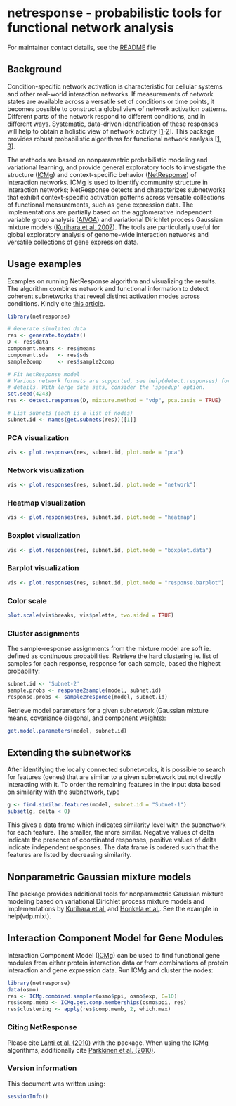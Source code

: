 # netresponse - probabilistic tools for functional network analysis

For maintainer contact details, see the [README](../README.md) file

## Background 

Condition-specific network activation is characteristic for cellular
systems and other real-world interaction networks. If measurements of
network states are available across a versatile set of conditions or
time points, it becomes possible to construct a global view of network
activation patterns. Different parts of the network respond to
different conditions, and in different ways. Systematic, data-driven
identification of these responses will help to obtain a holistic view
of network activity
[[1](http://bioinformatics.oxfordjournals.org/content/26/21/2713.short)-[2](http://lib.tkk.fi/Diss/2010/isbn9789526033686/)]. This
package provides robust probabilistic algorithms for functional
network analysis
[[1](http://bioinformatics.oxfordjournals.org/content/26/21/2713.short),
[3](http://www.biomedcentral.com/1752-0509/4/4)].

The methods are based on nonparametric probabilistic modeling and
variational learning, and provide general exploratory tools to
investigate the structure ([ICMg](http://www.biomedcentral.com/1752-0509/4/4)) and
context-specific behavior ([NetResponse](http://bioinformatics.oxfordjournals.org/content/26/21/2713.short)) of
interaction networks.  ICMg is used to identify community structure in
interaction networks; NetResponse detects and characterizes
subnetworks that exhibit context-specific activation patterns across
versatile collections of functional measurements, such as gene
expression data. The implementations are partially based on the
agglomerative independent variable group analysis ([AIVGA](http://www.sciencedirect.com/science/article/pii/S0925231208000659))
and variational Dirichlet process Gaussian mixture models
([Kurihara et al. 2007](http://machinelearning.wustl.edu/mlpapers/paper_files/NIPS2006_248.pdf)). The tools are particularly useful for global
exploratory analysis of genome-wide interaction networks and versatile
collections of gene expression data.


## Usage examples

Examples on running NetResponse algorithm and visualizing the
results. The algorithm combines network and functional information to
detect coherent subnetworks that reveal distinct activation modes
across conditions. Kindly cite [this
article](http://bioinformatics.oxfordjournals.org/content/26/21/2713.short).

```r
library(netresponse)

# Generate simulated data
res <- generate.toydata()
D <- res$data
component.means <- res$means
component.sds   <- res$sds
sample2comp     <- res$sample2comp

# Fit NetResponse model
# Various network formats are supported, see help(detect.responses) for
# details. With large data sets, consider the 'speedup' option.
set.seed(4243)
res <- detect.responses(D, mixture.method = "vdp", pca.basis = TRUE)

# List subnets (each is a list of nodes)
subnet.id <- names(get.subnets(res))[[1]]
```

### PCA visualization

```r
vis <- plot.responses(res, subnet.id, plot.mode = "pca")
```

### Network visualization

```r
vis <- plot.responses(res, subnet.id, plot.mode = "network")
```

### Heatmap visualization

```r
vis <- plot.responses(res, subnet.id, plot.mode = "heatmap")
```

### Boxplot visualization

```r
vis <- plot.responses(res, subnet.id, plot.mode = "boxplot.data")
```

### Barplot visualization

```r
vis <- plot.responses(res, subnet.id, plot.mode = "response.barplot")
```

### Color scale

```r
plot.scale(vis$breaks, vis$palette, two.sided = TRUE)
```


### Cluster assignments

The sample-response assignments from the mixture model are soft
ie. defined as continuous probabilities. Retrieve the hard clustering
ie. list of samples for each response, response for each sample, based
the highest probability:

```r
subnet.id <- 'Subnet-2'
sample.probs <- response2sample(model, subnet.id)
response.probs <- sample2response(model, subnet.id)
```

Retrieve model parameters for a given subnetwork (Gaussian mixture
means, covariance diagonal, and component weights):

```r
get.model.parameters(model, subnet.id) 
```

## Extending the subnetworks

After identifying the locally connected subnetworks, it is possible to
search for features (genes) that are similar to a given subnetwork but
not directly interacting with it. To order the remaining features
in the input data based on similarity with the subnetwork, type

```r
g <- find.similar.features(model, subnet.id = "Subnet-1")
subset(g, delta < 0)
```

This gives a data frame which indicates similarity level with the
subnetwork for each feature. The smaller, the more similar. Negative
values of delta indicate the presence of coordinated responses,
positive values of delta indicate independent responses. The data
frame is ordered such that the features are listed by decreasing
similarity.


## Nonparametric Gaussian mixture models

The package provides additional tools for nonparametric Gaussian
mixture modeling based on variational Dirichlet process mixture models
and implementations by [Kurihara et al.](http://machinelearning.wustl.edu/mlpapers/paper_files/NIPS2006_248.pdf) and [Honkela et al.](http://www.sciencedirect.com/science/article/pii/S0925231208000659). See the
example in help(vdp.mixt).

## Interaction Component Model for Gene Modules

Interaction Component Model ([ICMg](http://www.biomedcentral.com/1752-0509/4/4)) can be used to find functional gene
modules from either protein interaction data or from combinations of
protein interaction and gene expression data. Run ICMg and cluster the
nodes:

```r
library(netresponse)
data(osmo)
res <- ICMg.combined.sampler(osmo$ppi, osmo$exp, C=10)
res$comp.memb <- ICMg.get.comp.memberships(osmo$ppi, res)
res$clustering <- apply(res$comp.memb, 2, which.max)
```


### Citing NetResponse

Please cite [Lahti et al. (2010)](http://bioinformatics.oxfordjournals.org/content/26/21/2713) with the package. When using the ICMg algorithms, additionally cite [Parkkinen et al. (2010)](http://www.biomedcentral.com/1752-0509/4/4).


### Version information

This document was written using:

```r
sessionInfo()
```
